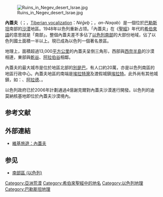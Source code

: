 {{Unreferenced|time=2007-10-12}}
{{NoteTA
|G1=Unit
}}

{{otheruses|內蓋夫輕機槍}}

[[File:Ruins_in_Negev_desert_Israe.jpg|thumb]]

'''內蓋夫'''（{{lang-en|'''Negev'''}}；{{lang-he|'''נֶגֶב'''}}，[[Tiberian_vocalization|Tiberian vocalization]]：''Néḡeḇ''；{{lang-ar|'''النقب'''}}，''an-Naqab''）是一個位於[[巴勒斯坦國|巴勒斯坦]]南部的[[沙漠|沙漠]]地區。1948年以色列重新占领。「內蓋夫」在《[[舊約聖經|聖經]]》年代的[[聖經希伯來語|希伯來語]]的意思就是「南部」。整個內蓋夫差不多佔了[[南部區_(以色列)|以色列南部]]的大部份地域，佔了以色列國土面積一半以上。現已成為以色列一個著名景區。

地理上，面積超過13,000[[平方公里|平方公里]]的內蓋夫呈倒三角形，西部與[[西奈半島|西奈半島]]的沙漠相連，東部與[[乾谷|乾谷]]、[[阿拉伯谷|阿拉伯谷]]相鄰。

內蓋夫的最大城市是位於地區北部的[[別是巴|別是巴]]，有人口約20萬，亦是以色列南區的地區行政中心。內蓋夫地區的南端是[[埃拉特灣|埃拉特灣]]及渡假城鎮[[埃拉特|埃拉特]]。此外尚有其他城鎮，如：{{link-en|Dimona}}、[[阿拉德_(以色列)|阿拉德]]、{{link-en|Mitzpe Ramon}}。

以色列政府已於2006年計劃通過4億謝克爾對內蓋夫沙漠進行開發。以色列的迪莫納核基地即位於內蓋夫沙漠境內。

== 参考文献 ==
{{Reflist}}

== 外部連結 ==
{{Commonscat|Negev}}
* [https://en.wikivoyage.org/wiki/Negev 維基旅遊：內蓋夫] {{Wayback|url=https://en.wikivoyage.org/wiki/Negev |date=20201113182929 }}

== 参见 ==
{{Portal box|以色列}}
* [[南部區_(以色列)|南部區 (以色列)]]

{{荒漠}}

[[Category:亞洲荒漠|Category:亞洲荒漠]]
[[Category:希伯來聖經中的地名|Category:希伯來聖經中的地名]]
[[Category:以色列地理|Category:以色列地理]]
[[Category:巴勒斯坦地理|Category:巴勒斯坦地理]]